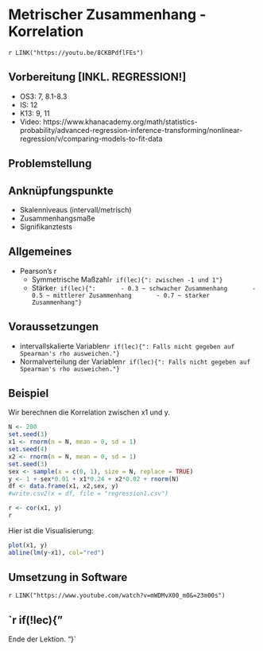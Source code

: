 # Metrischer Zusammenhang - Korrelation

`r LINK("https://youtu.be/8CKBPdflFEs")`

## Vorbereitung [INKL. REGRESSION!]
- OS3: 7, 8.1-8.3
- IS: 12
- K13: 9, 11
- Video: https://www.khanacademy.org/math/statistics-probability/advanced-regression-inference-transforming/nonlinear-regression/v/comparing-models-to-fit-data

## Problemstellung


## Anknüpfungspunkte
- Skalenniveaus (intervall/metrisch)
- Zusammenhangsmaße
- Signifikanztests

## Allgemeines
- Pearson's r
    - Symmetrische Maßzahl`r if(lec){": zwischen -1 und 1"}`
    - Stärke`r if(lec){":
        - 0.3 ~ schwacher Zusammenhang
        - 0.5 ~ mittlerer Zusammenhang
        - 0.7 ~ starker Zusammenhang"}`
        
## Voraussetzungen
- intervallskalierte Variablen`r if(lec){": Falls nicht gegeben auf Spearman's rho ausweichen."}`
- Normalverteilung der Variablen`r if(lec){": Falls nicht gegeben auf Spearman's rho ausweichen."}`

## Beispiel
Wir berechnen die Korrelation zwischen x1 und y.
```r
N <- 200
set.seed(3)
x1 <- rnorm(n = N, mean = 0, sd = 1)
set.seed(4)
x2 <- rnorm(n = N, mean = 0, sd = 1)
set.seed(3)
sex <- sample(x = c(0, 1), size = N, replace = TRUE)
y <- 1 + sex*0.01 + x1*0.24 + x2*0.02 + rnorm(N)
df <- data.frame(x1, x2,sex, y)
#write.csv2(x = df, file = "regression1.csv")
```


```r
r <- cor(x1, y)
r
```

Hier ist die Visualisierung:

```r
plot(x1, y)
abline(lm(y~x1), col="red")
```

## Umsetzung in Software
`r LINK("https://www.youtube.com/watch?v=mWDMvX00_m0&=23m00s")`


`r if(!lec){"
-------

Ende der Lektion.
"}`

